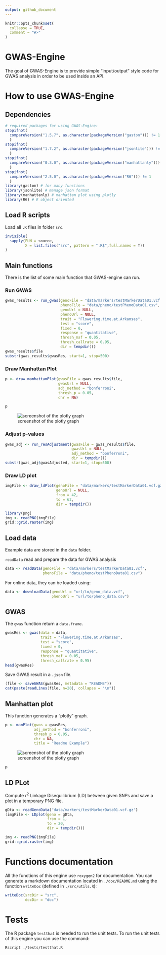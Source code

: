 ```yaml
---
output: github_document
---
```


<!-- README.md is generated from README.Rmd. Please edit that file -->

```r
knitr::opts_chunk$set(
  collapse = TRUE,
  comment = "#>"
)
```

# GWAS-Engine

<!-- badges: start -->
<!-- badges: end -->

The goal of GWAS-Engine is to provide simple "input/output" style code for GWAS analysis in order to be used inside an API.




# How to use GWAS-Engine


## Dependencies

```r
# required packages for using GWAS-Engine:
stopifnot(
  compareVersion("1.5.7", as.character(packageVersion("gaston"))) != 1
  )
stopifnot(
  compareVersion("1.7.2", as.character(packageVersion("jsonlite"))) != 1
  )
stopifnot(
  compareVersion("0.3.0", as.character(packageVersion("manhattanly"))) != 1
  )
stopifnot(
  compareVersion("2.5.0", as.character(packageVersion("R6"))) != 1
  )
library(gaston) # for many functions
library(jsonlite) # manage json format
library(manhattanly) # manhattan plot using plotly
library(R6) # R object oriented
```


## Load R scripts

Load all `.R` files in folder `src`.
 
```r
invisible(
  sapply(FUN = source,
         X = list.files("src", pattern = ".R$",full.names = T))
)
```

## Main functions

There is the list of some main function that GWAS-engine can run.

### Run GWAS

```r
gwas_results <- run_gwas(genoFile = "data/markers/testMarkerData01.vcf.gz",
                         phenoFile = "data/pheno/testPhenoData01.csv",
                         genoUrl = NULL,
                         phenoUrl = NULL,
                         trait = "Flowering.time.at.Arkansas",
                         test = "score",
                         fixed = 0,
                         response = "quantitative",
                         thresh_maf = 0.05,
                         thresh_callrate = 0.95,
                         dir = tempdir())
gwas_results$file
substr(gwas_results$gwasRes, start=1, stop=500)
```


### Draw Manhattan Plot

```r
p <- draw_manhattanPlot(gwasFile = gwas_results$file,
                        gwasUrl = NULL,
                        adj_method = "bonferroni",
                        thresh_p = 0.05,
                        chr = NA)
```
```r
p
```

![screenshot of the plotly graph](README_files/manPlot.png)

### Adjust p-values

```r
gwas_adj <- run_resAdjustment(gwasFile = gwas_results$file,
                              gwasUrl = NULL,
                              adj_method = "bonferroni",
                              dir = tempdir())
substr(gwas_adj$gwasAdjusted, start=1, stop=500)
```


### Draw LD plot

```r
imgFile <- draw_ldPlot(genoFile = "data/markers/testMarkerData01.vcf.gz",
                       genoUrl = NULL,
                       from = 42,
                       to = 62,
                       dir = tempdir()) 
```

```r
library(png)
img <- readPNG(imgFile)
grid::grid.raster(img)
```



## Load data

Example data are stored in the `data` folder.

`readData` read and prepare the data for GWAS analysis
```r
data <- readData(genoFile = "data/markers/testMarkerData01.vcf",
                 phenoFile = "data/pheno/testPhenoData01.csv")
```

For online data, they can be loaded using:

```r
data <- downloadData(genoUrl = "url/to/geno_data.vcf",
                     phenoUrl = "url/to/pheno_data.csv")
```


## GWAS

The `gwas` function return a `data.frame`.

```r
gwasRes <- gwas(data = data,
                trait = "Flowering.time.at.Arkansas",
                test = "score",
                fixed = 0,
                response = "quantitative",
                thresh_maf = 0.05,
                thresh_callrate = 0.95)
head(gwasRes)
```


Save GWAS result in a `.json` file.

```r
(file <- saveGWAS(gwasRes, metadata = "README"))
cat(paste(readLines(file, n=20), collapse = "\n"))
```

## Manhattan plot

This function generates a "plotly" graph.

```r
p <- manPlot(gwas = gwasRes,
             adj_method = "bonferroni",
             thresh_p = 0.05,
             chr = NA,
             title = "Readme Example")
```
![screenshot of the plotly graph](README_files/manPlot2.png)

```r
p
```



## LD PLot

Compute $r^2$ Linkage Disequilibrium (LD) between given SNPs and save a plot in a temporary PNG file.

```r
gDta <- readGenoData("data/markers/testMarkerData01.vcf.gz")
(imgFile <- LDplot(geno = gDta,
                   from = 1,
                   to = 20,
                   dir = tempdir()))
```


```r
img <- readPNG(imgFile)
grid::grid.raster(img)
```


# Functions documentation

All the functions of this engine use `roxygen2` for documentation. You can generate a markdown documentation located in `./doc/README.md` using the function `writeDoc` (defined in `./src/utils.R`):

```r
writeDoc(srcDir = "src",
         docDir = "doc")
```


# Tests

The R package `testthat` is needed to run the unit tests.
To run the unit tests of this engine you can use the command:

```sh
Rscript ./tests/testthat.R
```
